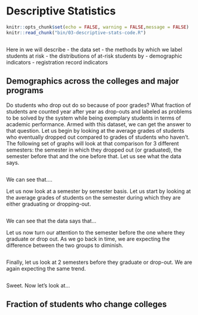 # Descriptive Statistics
```r
knitr::opts_chunk$set(echo = FALSE, warning = FALSE,message = FALSE)
knitr::read_chunk("bin/03-descriptive-stats-code.R")
```

```r
```

Here in we will describe
 - the data set
 - the methods by which we label students at risk
 - the distributions of at-risk students by 
     - demographic indicators
     - registration record indicators 

## Demographics across the colleges and major programs
Do students who drop out do so because of poor grades? What fraction of students are counted year after year as drop-outs and labeled as problems to be solved by the system while being exemplary students in terms of academic performance. Armed with this dataset, we can get the answer to that question. Let us begin by looking at the average grades of students who eventually dropped out compared to grades of students who haven't. The following set of graphs will look at that comparison for 3 different semesters: the semester in which they dropped out (or graduated), the semester before that and the one before that. Let us see what the data says.
```r
```

We can see that....

Let us now look at a semester by semester basis. Let us start by looking at the average grades of students on the semester during which they are either graduating or dropping-out. 

```r
```
We can see that the data says that...

Let us now turn our attention to the semester before the one where they graduate or drop out. As we go back in time, we are expecting the difference between the two groups to diminish.
```r
```
Finally, let us look at 2 semesters before they graduate or drop-out. We are again expecting the same trend.
```r
```

Sweet. Now let's look at...



## Fraction of students who change colleges




